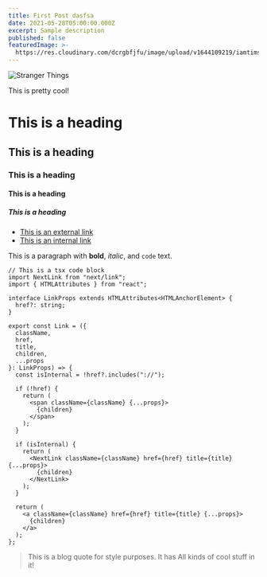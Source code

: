```yaml
---
title: First Post dasfsa
date: 2021-05-28T05:00:00.000Z
excerpt: Sample description
published: false
featuredImage: >-
  https://res.cloudinary.com/dcrgbfjfu/image/upload/v1644109219/iamtimsmith/deck_zrvpji.jpg
---
```


![Stranger Things](https://res.cloudinary.com/dcrgbfjfu/image/upload/v1644109219/iamtimsmith/deck_zrvpji.jpg "Stranger Things")

This is pretty cool!

# This is a heading

## This is a heading

### This is a heading

#### This is a heading

##### This is a heading

- [This is an external link](https://www.google.com)
- [This is an internal link](/blog)

This is a paragraph with **bold**, _italic_, and `code` text.

```tsx
// This is a tsx code block
import NextLink from "next/link";
import { HTMLAttributes } from "react";

interface LinkProps extends HTMLAttributes<HTMLAnchorElement> {
  href?: string;
}

export const Link = ({
  className,
  href,
  title,
  children,
  ...props
}: LinkProps) => {
  const isInternal = !href?.includes("://");

  if (!href) {
    return (
      <span className={className} {...props}>
        {children}
      </span>
    );
  }

  if (isInternal) {
    return (
      <NextLink className={className} href={href} title={title} {...props}>
        {children}
      </NextLink>
    );
  }

  return (
    <a className={className} href={href} title={title} {...props}>
      {children}
    </a>
  );
};
```

<Gif
  src="https://media3.giphy.com/media/v1.Y2lkPTc5MGI3NjExemQzaWt0c3RkYmNsOGk1bzM3ZnJzazl1NXdwcGxmNzlkNm0yYjlxMyZlcD12MV9pbnRlcm5hbF9naWZfYnlfaWQmY3Q9Zw/T9JPznkGDAxYC8m7yC/giphy.mp4"
  caption="Dustin and Steve pretending to fight with lightsabers."
/>

<EmailSignup />

> This is a blog quote for style purposes. It has
> All kinds of cool stuff in it!

<Embed children="<h1>Hello there</h1>" />
